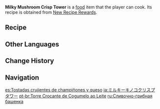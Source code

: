 {{Food Infobox
|id              = 108446
|description     = A crunchy
|desc_suspicious = delicacy. From the sorry side of the dish, it is easy to tell that this dish has been left out here for some time — water loss has already dried up and hardened the bread slices. Biting into it makes your chin sore... Next time, do remember to eat it while it's still nice and fresh...
|desc_basic      = appetizer that's baked with mushrooms and cheese on top of bread slices. A single whiff of its amazing smell is enough to fill one with anticipation. Give it a bite, and you'll experience a pleasant burst of sweetness.
|desc_delicious  = delicacy. The faint creamy notes melt on your tongue as you munch on the succulent mushrooms and crispy bread. This unmatched sense of satisfaction somehow leaves you insatiable — you do not even hesitate to lick the bread crumbs off your fingertips.
|type            = Recovery Dish
|effect          = Restores (var1)% of Max HP and an additional (var2) HP to the selected character.
|eff_suspicious1 = 30
|eff_suspicious2 = 600
|eff_basic1      = 32
|eff_basic2      = 1,250
|eff_delicious1  = 34
|eff_delicious2  = 1,900
|quality         = 3
|region          = 
|variant         = 
|recipe          = [[Mail/New Recipe Rewards|New Recipe Rewards]] Mail
|event           = New Recipe Rewards
|recipe_event    = yes
}}
'''Milky Mushroom Crisp Tower''' is a [[food]] item that the player can cook. Its recipe is obtained from [[Mail/New Recipe Rewards|New Recipe Rewards]].

==Recipe==
{{Recipe
|type = Cooking
|Flour = 4
|Mushroom = 3
|Cheese = 2
|Cream = 1
|sort = Flour;Mushroom;Cheese;Cream
}}
<!--
==Trivia==
*
-->
==Other Languages==
{{Other Languages
|en      = Milky Mushroom Crisp Tower
|zhs     = 奶香菌菇脆塔
|zhs_rm  = Nǎixiāng Jūngū Cuìtǎ
|zht     = 奶香菌菇脆塔
|zht_rm  = Nǎixiāng Jūngū Cuìtǎ
|zh_tl   = Milk-flavored Mushroom Crisp Tower
|ja      = ミルキーキノコクリスプタワー
|ja_rm   = Mirukii Kinoko Kurisupu Tawaa
|ja_tl   = Milky Mushroom Crisp Tower
|ko      = 바삭 크림 버섯 타워
|ko_rm   = Basak Keurim Beoseot Tawo
|ko_tl   = Crisp Cream Mushroom Tower
|es      = Tostadas crujientes de champiñones y queso
|es_tl   = Crispy Mushroom-and-Cheese Toast
|fr      = Tour de champignons au lait
|fr_tl   = Mushroom Tower with Milk
|ru      = Сливочно-грибная башенка
|ru_tl   = Cream-and-Mushroom Tower
|th      = Milky Mushroom Crisp Tower
|vi      = Tháp Nấm Sữa Giòn
|vi_tl   = Crispy Milk Mushroom Tower
|de      = Kross gebratener Milchpilzturm
|de_tl   = Crisp Fried Milk Mushroom Tower
|id      = Milky Mushroom Crisp Tower
|pt      = Torre Crocante de Cogumelo ao Leite
|pt_tl   = 
|tr      = Sütlü Mantar Kızartma
|tr_tl   = 
|it      = Torretta di frittelle ai funghi bianchi
|it_tl   = White Mushrooms Fritters Turret
}}

==Change History==
{{Change History|3.0}}

==Navigation==
{{Food Navbox|type=Event-Exclusive Dishes}}

[[es:Tostadas crujientes de champiñones y queso]]
[[ja:ミルキーキノコクリスプタワー]]
[[pt-br:Torre Crocante de Cogumelo ao Leite]]
[[ru:Сливочно-грибная башенка]]
